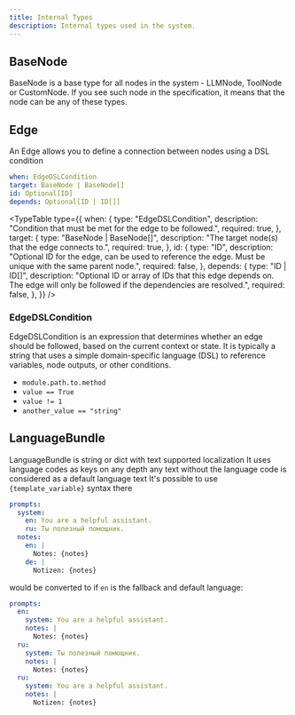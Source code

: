 ```yaml
---
title: Internal Types
description: Internal types used in the system.
---
```


## BaseNode

BaseNode is a base type for all nodes in the system - LLMNode, ToolNode or CustomNode. If you see such node in the specification, it means that the node can be any of these types.

## Edge

An Edge allows you to define a connection between nodes using a DSL condition

```yaml
when: EdgeDSLCondition
target: BaseNode | BaseNode[]
id: Optional[ID]
depends: Optional[ID | ID[]]
```


<TypeTable
  type={{
    when: {
      type: "EdgeDSLCondition",
      description: "Condition that must be met for the edge to be followed.",
      required: true,
    },
    target: {
      type: "BaseNode | BaseNode[]",
      description: "The target node(s) that the edge connects to.",
      required: true,
    },
    id: {
      type: "ID",
      description:
        "Optional ID for the edge, can be used to reference the edge. Must be unique with the same parent node.",
      required: false,
    },
    depends: {
      type: "ID | ID[]",
      description:
        "Optional ID or array of IDs that this edge depends on. The edge will only be followed if the dependencies are resolved.",
      required: false,
    },
  }}
/>

### EdgeDSLCondition

EdgeDSLCondition is an expression that determines whether an edge should be followed, based on the current context or state. It is typically a string that uses a simple domain-specific language (DSL) to reference variables, node outputs, or other conditions.

<ul>
  <li>
    <code>module.path.to.method</code>
  </li>
  <li>
    <code>value == True</code>
  </li>
  <li>
    <code>value != 1</code>
  </li>
  <li>
    <code>another_value == "string"</code>
  </li>
</ul>

## LanguageBundle

LanguageBundle is string or dict with text supported localization
It uses language codes as keys on any depth
any text without the language code is considered as a default language text
It's possible to use `{template_variable}` syntax there

```yaml
prompts:
  system:
    en: You are a helpful assistant.
    ru: Ты полезный помощник.
  notes:
    en: |
      Notes: {notes}
    de: |
      Notizen: {notes}
```

would be converted to if `en` is the fallback and default language:

```yaml
prompts:
  en:
    system: You are a helpful assistant.
    notes: |
      Notes: {notes}
  ru:
    system: Ты полезный помощник.
    notes: |
      Notes: {notes}
  ru:
    system: You are a helpful assistant.
    notes: |
      Notizen: {notes}
```
